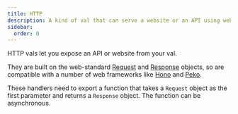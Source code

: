 ```yaml
---
title: HTTP
description: A kind of val that can serve a website or an API using web-standard Request & Response objects.
sidebar:
  order: 0
---
```



HTTP vals let you expose an API or website from your val.

They are built on the web-standard
[Request](https://developer.mozilla.org/en-US/docs/Web/API/Request) and
[Response](https://developer.mozilla.org/en-US/docs/Web/API/Response) objects,
so are compatible with a number of web frameworks like
[Hono](https://hono.dev/) and [Peko](https://github.com/sejori/peko).

These handlers need to export a function that takes a `Request` object
as the first parameter and returns a `Response` object. The function
can be asynchronous.

<Val url="https://www.val.town/embed/maxm/exampleHTTP" height="180px" />

<LinkCard title="Basic examples" href="/types/http/basic-examples" />

<LinkCard title="Routing" href="/types/http/routing" />

<LinkCard title="Rendering HTML & JSX" href="/types/http/jsx" />

<LinkCard title="Early-returning responses" href="/types/http/early-return" />

